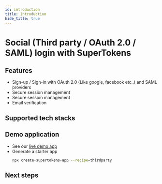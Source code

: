 ```yaml
---
id: introduction
title: Introduction
hide_title: true
---
```


# Social (Third party / OAuth 2.0 / SAML) login with SuperTokens

## Features

- Sign-up / Sign-in with OAuth 2.0 (Like google, facebook etc..) and SAML providers <br/>
- Secure session management <br/>
- Secure session management <br/>
- Email verification <br/>


## Supported tech stacks

<TechStackSupport />

## Demo application

- See our [live demo app](https://thirdparty.demo.supertokens.com/)
- Generate a starter app
    ```bash
    npx create-supertokens-app --recipe=thirdparty
    ```

## Next steps


<NextSteps />